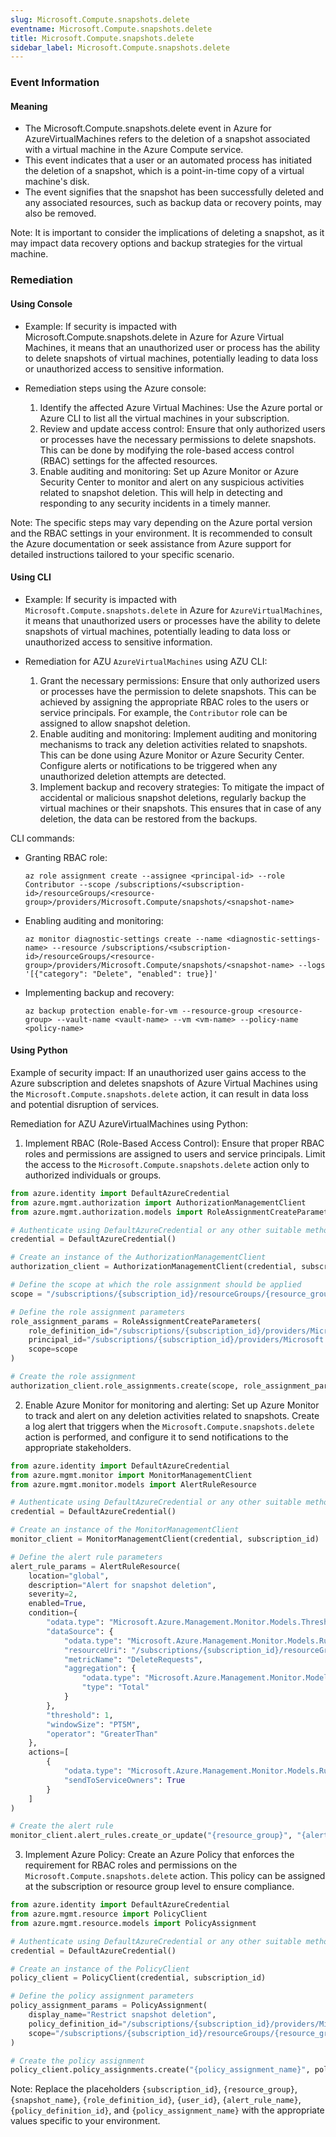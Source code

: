 ```yaml
--- 
slug: Microsoft.Compute.snapshots.delete
eventname: Microsoft.Compute.snapshots.delete
title: Microsoft.Compute.snapshots.delete
sidebar_label: Microsoft.Compute.snapshots.delete
---
```

                       
### Event Information

#### Meaning

- The Microsoft.Compute.snapshots.delete event in Azure for AzureVirtualMachines refers to the deletion of a snapshot associated with a virtual machine in the Azure Compute service.
- This event indicates that a user or an automated process has initiated the deletion of a snapshot, which is a point-in-time copy of a virtual machine's disk.
- The event signifies that the snapshot has been successfully deleted and any associated resources, such as backup data or recovery points, may also be removed.

Note: It is important to consider the implications of deleting a snapshot, as it may impact data recovery options and backup strategies for the virtual machine.

### Remediation

#### Using Console

- Example: If security is impacted with Microsoft.Compute.snapshots.delete in Azure for Azure Virtual Machines, it means that an unauthorized user or process has the ability to delete snapshots of virtual machines, potentially leading to data loss or unauthorized access to sensitive information.

- Remediation steps using the Azure console:
  1. Identify the affected Azure Virtual Machines: Use the Azure portal or Azure CLI to list all the virtual machines in your subscription.
  2. Review and update access control: Ensure that only authorized users or processes have the necessary permissions to delete snapshots. This can be done by modifying the role-based access control (RBAC) settings for the affected resources.
  3. Enable auditing and monitoring: Set up Azure Monitor or Azure Security Center to monitor and alert on any suspicious activities related to snapshot deletion. This will help in detecting and responding to any security incidents in a timely manner.

Note: The specific steps may vary depending on the Azure portal version and the RBAC settings in your environment. It is recommended to consult the Azure documentation or seek assistance from Azure support for detailed instructions tailored to your specific scenario.

#### Using CLI

- Example: If security is impacted with `Microsoft.Compute.snapshots.delete` in Azure for `AzureVirtualMachines`, it means that unauthorized users or processes have the ability to delete snapshots of virtual machines, potentially leading to data loss or unauthorized access to sensitive information.

- Remediation for AZU `AzureVirtualMachines` using AZU CLI:
  1. Grant the necessary permissions: Ensure that only authorized users or processes have the permission to delete snapshots. This can be achieved by assigning the appropriate RBAC roles to the users or service principals. For example, the `Contributor` role can be assigned to allow snapshot deletion.
  2. Enable auditing and monitoring: Implement auditing and monitoring mechanisms to track any deletion activities related to snapshots. This can be done using Azure Monitor or Azure Security Center. Configure alerts or notifications to be triggered when any unauthorized deletion attempts are detected.
  3. Implement backup and recovery strategies: To mitigate the impact of accidental or malicious snapshot deletions, regularly backup the virtual machines or their snapshots. This ensures that in case of any deletion, the data can be restored from the backups.

CLI commands:
- Granting RBAC role:
  ```
  az role assignment create --assignee <principal-id> --role Contributor --scope /subscriptions/<subscription-id>/resourceGroups/<resource-group>/providers/Microsoft.Compute/snapshots/<snapshot-name>
  ```

- Enabling auditing and monitoring:
  ```
  az monitor diagnostic-settings create --name <diagnostic-settings-name> --resource /subscriptions/<subscription-id>/resourceGroups/<resource-group>/providers/Microsoft.Compute/snapshots/<snapshot-name> --logs '[{"category": "Delete", "enabled": true}]'
  ```

- Implementing backup and recovery:
  ```
  az backup protection enable-for-vm --resource-group <resource-group> --vault-name <vault-name> --vm <vm-name> --policy-name <policy-name>
  ```

#### Using Python

Example of security impact: If an unauthorized user gains access to the Azure subscription and deletes snapshots of Azure Virtual Machines using the `Microsoft.Compute.snapshots.delete` action, it can result in data loss and potential disruption of services.

Remediation for AZU AzureVirtualMachines using Python:

1. Implement RBAC (Role-Based Access Control): Ensure that proper RBAC roles and permissions are assigned to users and service principals. Limit the access to the `Microsoft.Compute.snapshots.delete` action only to authorized individuals or groups.

```python
from azure.identity import DefaultAzureCredential
from azure.mgmt.authorization import AuthorizationManagementClient
from azure.mgmt.authorization.models import RoleAssignmentCreateParameters

# Authenticate using DefaultAzureCredential or any other suitable method
credential = DefaultAzureCredential()

# Create an instance of the AuthorizationManagementClient
authorization_client = AuthorizationManagementClient(credential, subscription_id)

# Define the scope at which the role assignment should be applied
scope = "/subscriptions/{subscription_id}/resourceGroups/{resource_group}/providers/Microsoft.Compute/snapshots/{snapshot_name}"

# Define the role assignment parameters
role_assignment_params = RoleAssignmentCreateParameters(
    role_definition_id="/subscriptions/{subscription_id}/providers/Microsoft.Authorization/roleDefinitions/{role_definition_id}",
    principal_id="/subscriptions/{subscription_id}/providers/Microsoft.Azure.ActiveDirectory/users/{user_id}",
    scope=scope
)

# Create the role assignment
authorization_client.role_assignments.create(scope, role_assignment_params)
```

2. Enable Azure Monitor for monitoring and alerting: Set up Azure Monitor to track and alert on any deletion activities related to snapshots. Create a log alert that triggers when the `Microsoft.Compute.snapshots.delete` action is performed, and configure it to send notifications to the appropriate stakeholders.

```python
from azure.identity import DefaultAzureCredential
from azure.mgmt.monitor import MonitorManagementClient
from azure.mgmt.monitor.models import AlertRuleResource

# Authenticate using DefaultAzureCredential or any other suitable method
credential = DefaultAzureCredential()

# Create an instance of the MonitorManagementClient
monitor_client = MonitorManagementClient(credential, subscription_id)

# Define the alert rule parameters
alert_rule_params = AlertRuleResource(
    location="global",
    description="Alert for snapshot deletion",
    severity=2,
    enabled=True,
    condition={
        "odata.type": "Microsoft.Azure.Management.Monitor.Models.ThresholdRuleCondition",
        "dataSource": {
            "odata.type": "Microsoft.Azure.Management.Monitor.Models.RuleMetricDataSource",
            "resourceUri": "/subscriptions/{subscription_id}/resourceGroups/{resource_group}/providers/Microsoft.Compute/snapshots/{snapshot_name}",
            "metricName": "DeleteRequests",
            "aggregation": {
                "odata.type": "Microsoft.Azure.Management.Monitor.Models.AggregationType",
                "type": "Total"
            }
        },
        "threshold": 1,
        "windowSize": "PT5M",
        "operator": "GreaterThan"
    },
    actions=[
        {
            "odata.type": "Microsoft.Azure.Management.Monitor.Models.RuleEmailAction",
            "sendToServiceOwners": True
        }
    ]
)

# Create the alert rule
monitor_client.alert_rules.create_or_update("{resource_group}", "{alert_rule_name}", alert_rule_params)
```

3. Implement Azure Policy: Create an Azure Policy that enforces the requirement for RBAC roles and permissions on the `Microsoft.Compute.snapshots.delete` action. This policy can be assigned at the subscription or resource group level to ensure compliance.

```python
from azure.identity import DefaultAzureCredential
from azure.mgmt.resource import PolicyClient
from azure.mgmt.resource.models import PolicyAssignment

# Authenticate using DefaultAzureCredential or any other suitable method
credential = DefaultAzureCredential()

# Create an instance of the PolicyClient
policy_client = PolicyClient(credential, subscription_id)

# Define the policy assignment parameters
policy_assignment_params = PolicyAssignment(
    display_name="Restrict snapshot deletion",
    policy_definition_id="/subscriptions/{subscription_id}/providers/Microsoft.Authorization/policyDefinitions/{policy_definition_id}",
    scope="/subscriptions/{subscription_id}/resourceGroups/{resource_group}"
)

# Create the policy assignment
policy_client.policy_assignments.create("{policy_assignment_name}", policy_assignment_params)
```

Note: Replace the placeholders `{subscription_id}`, `{resource_group}`, `{snapshot_name}`, `{role_definition_id}`, `{user_id}`, `{alert_rule_name}`, `{policy_definition_id}`, and `{policy_assignment_name}` with the appropriate values specific to your environment.


 